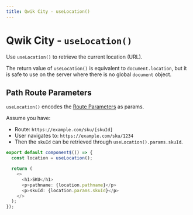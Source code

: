 ```yaml
---
title: Qwik City - useLocation()
---
```


# Qwik City - `useLocation()`

Use `useLocation()` to retrieve the current location (URL).

The return value of `useLocation()` is equivalent to `document.location`, but it is safe to use on the server where there is no global `document` object.

## Path Route Parameters

`useLocation()` encodes the [Route Parameters](/qwikcity/routing/route-parameters) as params.

Assume you have:
- Route: `https://example.com/sku/[skuId]`
- User navigates to: `https://example.com/sku/1234`
- Then the `skuId` can be retrieved through `useLocation().params.skuId`.


```typescript
export default component$(() => {
  const location = useLocation();

  return (
    <>
      <h1>SKU</h1>
      <p>pathname: {location.pathname}</p>
      <p>skuId: {location.params.skuId}</p>
    </>
  );
});
```
